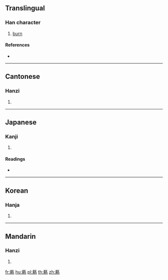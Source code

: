 {{character info/new}}
{{also|熱}}
==Translingual==

===Han character===
{{Han char|rn=86|rad=火|as=15|sn=19|four=44331|canj=TGIF}}

# [[burn]]

====References====
* {{Han ref|kx=0686.170|dkj=19541|dj=1099.040|hdz=32244.060|uh=7207|ud=29191|bh=F26B|bd=62059}}

----

==Cantonese==

===Hanzi===
{{yue-hanzi|jyut=|y=yut3}}

# {{defn|lang=yue|sort=火15}}

----

==Japanese==

===Kanji===
{{ja-kanji|grade=|rs=火15}}

# {{defn|lang=ja|sort=火15}}

====Readings====
* {{ja-readings|on=[[ぜつ]] (zetsu), [[ねち]] (nechi), [[ぜい]] (zei), [[ねい]] (nei), [[ねつ]] (netsu)|kun=[[やく]] (yaku)}}

----

==Korean==

===Hanja===
{{ko-hanja|hangeul=설|eumhun=|rv=seol|mr=sŏl|y=sel}}

# {{defn|lang=ko|sort=火15}}

----

==Mandarin==

===Hanzi===
{{cmn-hanzi|pin=[[rè]] ([[re4]]), [[ruò]] ([[ruo4]])|wg=je<sup>4</sup>, jo<sup>4</sup>}}

# {{defn|lang=cmn|sort=火15}}

[[fr:爇]]
[[hu:爇]]
[[pl:爇]]
[[th:爇]]
[[zh:爇]]